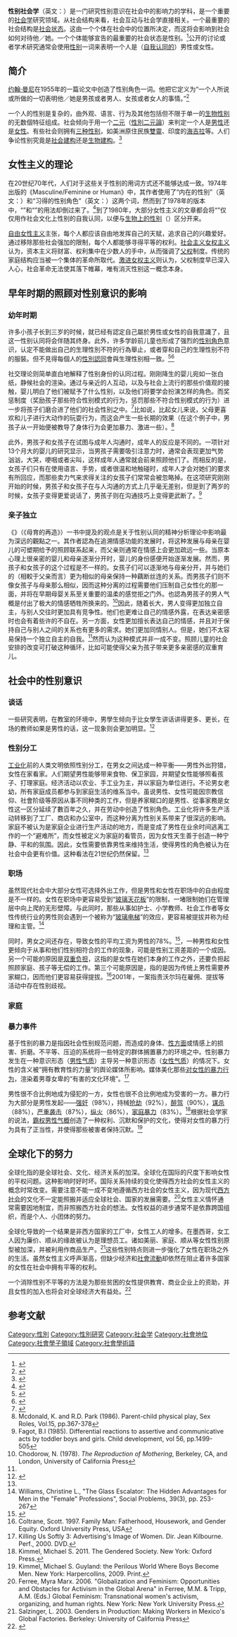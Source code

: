 {{社会学}}
'''性别社会学'''（英文：{{lang|en|Sociology of gender}}）是一门研究性别意识在社会中的影响力的学科，是一个重要的[[社会学|社会学]]研究领域。从社会结构来看，社会互动与社会学直接相关。一个最重要的社会结构是[[社會地位|社会状态]]。这由一个个体在社会中的位置所决定，而这将会影响到社会如何对待他／她。一个个体能够宣告的最重要的社会状态是性别。<ref name=":0">{{Cite book|url=https://books.google.com/books?hl=en&lr=&id=qjjbCgAAQBAJ&oi=fnd&pg=PP1&dq=gender+roles+in+marriage&ots=U3lG57G8Uq&sig=7vx0I_0zIW74l-IGGOw92va5lfI#v=onepage&q=gender%20roles%20in%20marriage&f=false|title=Gender Roles: A Sociological Perspective|last=Lindsey|first=Linda L.|date=2015-10-14|publisher=Routledge|isbn=9781317348085|language=en|accessdate=|archive-date=2019-08-20|archive-url=https://web.archive.org/web/20190820045237/https://books.google.com/books?hl=en&lr=&id=qjjbCgAAQBAJ&oi=fnd&pg=PP1&dq=gender+roles+in+marriage&ots=U3lG57G8Uq&sig=7vx0I_0zIW74l-IGGOw92va5lfI#v=onepage&q=gender%20roles%20in%20marriage&f=false|dead-url=no}}</ref>公开的讨论或者学术研究通常会使用[[性别|性别]]一词来表明一个人是（[[性別認同|自我认同的]]）男性或女性。{{Fact|date=July 2016}}

== 简介 ==
[[约翰·曼尼|约翰·曼尼]]在1955年的一篇论文中创造了性别角色一词。他把它定义为“一个人所说或所做的一切表明他／她是男孩或者男人、女孩或者女人的事情。”<ref name="Basic-Concepts">{{Cite journal|title=An Examination of Some Basic Sexual Concepts: The Evidence of Human Hermaphroditism|last=Money|first=John|last2=Hampson|first2=Joan G|date=October 1955|journal=Bull. Johns Hopkins Hosp.|publisher=Johns Hopkins University|issue=4|volume=97|pages=301–19|quote=By the term, gender role, we mean all those things that a person says or does to disclose himself or herself as having the status of boy or man, girl or woman, respectively. It includes, but is not restricted to sexuality in the sense of eroticism. Gender role is appraised in relation to the following: general mannerisms, deportment and demeanor, play preferences and recreational interests; spontaneous topics of talk in unprompted conversation and casual comment; content of dreams, daydreams, and fantasies; replies to oblique inquiries and projective tests; evidence of erotic practices and, finally, the person's own replies to direct inquiry.|last3=Hampson|first3=John}}</ref>

一个人的性别是复杂的，由外观、语言、行为及其他包括但不限于单一的[[生物性别|生物性别]]的无数個特征组成。社会倾向于用一个[[二元关系|二元]]{{tsl|en|Gender systems|性别系统}}（[[性別二元論|性別二元論]]）来判定一个人是[[男性|男性]]还是[[女性|女性]]。有些社会则拥有[[第三性|三种性别]]，如美洲原住民族[[雙靈|雙靈]]、印度的[[海吉拉|海吉拉]]等。人们争论性别究竟是[[社会建构主义|社会建构]]还是[[人类的性别差异|生物建构]]。<ref>{{Cite book|title=Sexing the Body: Gender Politics and the Construction of Sexuality|last=Fausto-Sterling|first=Anne|publisher=Basic Books|year=2000|isbn=978-0465077144|location=New York}}</ref>

==女性主义的理论==
{{Main article|女性主义理论|女性主义社会学}}

在20世纪70年代，人们对于这些关于性别的用词方式还不能够达成一致。1974年出版的《Masculine/Feminine or Human》中，其作者使用了“内在的性别”（英文：{{lang|en|innate gender}}）和“习得的性别角色”（英文：{{lang|en|learned sex role}}）这两个词，然而到了1978年的版本中，“{{lang|en|sex}}”和“{{lang|en|gender}}”的用法却倒过来了。<ref name="Chafetz">{{cite book|last1=Chafetz|first1=Janet Saltzman|title=Masculine, feminine or human? : an overview of the sociology of the gender roles|url=https://archive.org/details/masculinefeminin00chaf|date=1978|publisher=F.E. Peacock Publishers|location=Itasca, Ill.|isbn=0875812317|edition=2d ed.|accessdate=2017-03-22}}</ref>到了1980年，大部分女性主义的文章都会将“{{lang|en|gender}}”仅仅用作社会文化上性别的自我认同，以便与[[生物性别|生物上的性别]]（{{lang|en|sex}}）区分开来。

[[自由女性主义|自由女性主义]]主张，每个人都应该自由地发挥自己的天赋，追求自己的兴趣爱好。通过移除那些社会强加的限制，每个人都能够寻得平等的权利。[[社会主义女权主义|社会主义女权主义]]认为，资本主义将财富、权利集中在少数人的手中，从而强调了[[父权|父权]]制度。传统的家庭结构应当被一个集体的革命所取代。[[激进女权主义|激进女权主义]]则认为，父权制度早已深入人心，社会革命无法使其落下帷幕，唯有消灭性别这一概念本身。

== 早年时期的照顾对性别意识的影响 ==
=== 幼年时期 ===

许多小孩子长到三岁的时候，就已经有認定自己屬於男性或女性的自我意識了，且这一性别认同将会伴随其终身。此外，许多学龄前儿童也形成了强烈的[[性别定型|性别角色]]意识，认定不能做出自己的生理性別不符的行為舉止，或者穿和自己的生理性别不符的服裝。但不見得每個人的[[性別認同|性別認同]]會與生理性别相一致。<ref name="fausto1">{{cite journal | title=The Five Sexes, Revisited | author=Fausto-Sterling, Anne | journal=The Sciences | year=2000 | volume=40 | issue=4 | pages=18–23}}</ref><ref name="lorber">{{cite book | title=Paradoxes of Gender | url=https://archive.org/details/paradoxesofgende00lorb | publisher=Yale University Press | author=Lorber, Judith | year=1994 | location=New Haven | isbn=978-0-300-06497-1}}</ref>

社交理论则简单直白地解释了性别身份的认同过程。刚刚降生的婴儿宛如一张白纸，静候社会的渲染。通过与亲近的人互动，以及与社会上流行的那些价值观的接触，婴儿明白了他们被赋予了什么性别，以及他们将要学会扮演怎样的角色。而奖惩制度（奖励孩子那些符合性别模式的行为，惩罚那些不符合性别模式的行为）进一步将孩子们磨合进了他们的社会性别之中。<ref name="thorne">{{cite book | title=Gender Play: Girls and Boys in School | url=https://archive.org/details/genderplaygirlsb00thor | publisher=Rutgers University Press | author=Thorne, Barrie | year=2004 | location=New Brunswick, NJ | isbn=0-8135-1923-3}}</ref>比如说，比起女儿来说，父母更喜欢和儿子进行大动作的玩耍行为，而这会产生一些长期的效果（在这个例子中，男孩子从一开始便被教导了身体行为会更加暴力、激进一些）。<ref>Mcdonald, K. and R.D. Park (1986). Parent-child physical play, Sex Roles, Vol.15, pp.367-378</ref>

此外，男孩子和女孩子在试图与成年人沟通时，成年人的反应是不同的。一项针对13个月大的婴儿的研究显示，当男孩子需要吸引注意力时，通常会表现更加气势汹汹，大哭，哽咽或者尖叫，这样成年人通常就会前来照顾他们了。而相反的是，女孩子们只有在使用语言、手势，或者很温和地触碰时，成年人才会对她们的要求有所回应，而那些卖力气来求得关注的女孩子们常常会被忽略掉。在这项研究刚刚开始的时候，男孩子和女孩子在与人沟通的方式上几乎毫无差别，但是到了两岁的时候，女孩子变得更爱说话了，男孩子则在沟通技巧上变得更武断了。<ref>Fagot, B.I (1985). Differential reactions to assertive and communicative acts by toddler boys and girls. Child development, vol 56, pp.1499-505</ref>

=== 亲子独立 ===
《{{lang|en|The Reproduction of Mothering}}》（《母育的再造》）一书中提及的观点是关于性别认同的精神分析理论中影响最为深远的觀點之一。其作者{{link-en|南斯裘德洛|Nancy Chodorow}}認為在追溯情感功能的发展时，将这种发展与母亲在婴儿的可塑期给予的照顾联系起来，而父亲则通常在情感上会更加疏远一些。当原本心理上很亲密的婴儿和母亲逐渐分开时，婴儿的身份感便开始逐渐发展。然而，男孩子和女孩子的这个过程是不一样的。女孩子们可以逐渐地与母亲分开，并与她们的（相較于父亲而言）更为相似的母亲保持一种藕断丝连的关系。而男孩子们则不像女孩子与母亲那么相似，因而这种分离的过程需要他们压制自己女性化的那一面，并将在早期母婴关系至关重要的温柔的感觉拒之门外。{{link-en|南斯裘德洛|Nancy Chodorow}}也認為男孩子的男人气概是付出了极大的情感牺牲所换来的。<ref name="chodorow">Chodorow, N. (1978). ''The Reproduction of Mothering'', Berkeley, CA, and London, University of California Press</ref>因此，随着长大，男人变得更加独立自主，与别人交往时更加具有竞争性。他们也更难让自己的情感外露，在表达亲密感时也会有着些许的不自在。另一方面，女性更加擅长表达自己的情感，并且对于保持自己与别人之间的关系也有更多的需求。她们更加同情别人。但是，她们不太容易保持一个独立自主的自我。<ref name="chodorow" />然而{{link-en|南斯裘德洛|Nancy Chodorow}}认为这种模式并非一成不变。照顾儿童的社会安排的改变可打破这种循环，比如可能使得父亲为孩子带来更多亲密感的双重育儿。

== 社会中的性别意识 ==
===谈话===

一些研究表明，在教室的环境中，男學生倾向于比女學生讲话讲得更多、更长，在场的教师如果是男性的话，这一现象则会更加明显。<ref name=krupnick-1985>{{cite web |last=Krupnick |first=Catherine G. |url=http://isites.harvard.edu/fs/html/icb.topic58474/krupnick.html |title=Women and Men in the Classroom: Inequality and Its Remedies |work=On Teaching and Learning, Volume 1 |year=1985 |accessdate=3013-06-23 |publisher=Derek Bok Center for Teaching and Learning, Harvard University |archive-date=2016-07-15 |archive-url=https://web.archive.org/web/20160715021655/http://isites.harvard.edu/fs/html/icb.topic58474/krupnick.html |dead-url=yes }}</ref>

===性别分工===

[[工业化|工业化]]前的人类文明依照性别分工，在男女之间达成一种平衡——男性外出狩猎，女性在家看家。人们期望男性能够带来食物、保卫家园，并期望女性能够照看孩子、打理家庭。经济活动以农业、手工业为主，并以家庭为单位进行。不论男女老幼，所有家庭成员都参与到家庭生活的维系当中。虽说男性、女性可能因宗教信仰、社會阶级等原因从事不同种类的工作，但是养家糊口的是男性、從事家務是女性这一区分延续了數百年之久，并在劳动中创造了性别角色。工业化将许多生产活动转移到了工厂、商店和办公室中，而这种分离为性别关系带来了很深远的影响。家庭不被认为是家庭企业进行生产活动的地方，而是变成了男性在业余时间逃离工作的一个“避难所”，而女性被定义为家庭的看管员，因为女性天生善于创造一种宁静、平和的氛围。因此，女性需要依靠男性来维持生活，使得男性的角色被认为在社会中会更有价值。这种看法在21世纪仍然保留。<ref name=":0" />

===职场===

虽然现代社会中大部分女性可选择外出工作，但是男性和女性在职场中的自由程度是不一样的。女性在职场中更容易受到“[[玻璃天花板|玻璃天花板]]”的限制，一堵限制她们在管理层中向上爬的无形壁障。与此同时，那些从事如护士、小学教师、社会工作者等女性传统行业的男性则会遇到一个被称为“[[玻璃电梯|玻璃电梯]]”的效应，更容易被提拔并称为经理和主管。<ref>Williams, Christine L., "The Glass Escalator: The Hidden Advantages for Men in the "Female" Professions", Social Problems, 39(3), pp. 253-267</ref>

同时，男女之间还存在{{tsl|en|Gender pay gap|性别工资差距}}，导致女性的平均工资为男性的78%。<ref>{{cite news | url=http://money.cnn.com/2015/04/13/news/economy/equal-pay-day-2015/ | title=78 cents on the dollar: The facts about the gender wage gap | work=CNN Money | date=2015-04-14 | accessdate=2015-05-28 | author=O'Brien, Sara Ashley | location=New York | archive-date=2018-03-16 | archive-url=https://web.archive.org/web/20180316233315/http://money.cnn.com/2015/04/13/news/economy/equal-pay-day-2015/ | dead-url=no }}</ref>{{tsl|en| occupational segregation|职业隔离}}，一种男性和女性更倾向于从事和他们性别相符合的工作的现象，可能是性别工资差距的一个成因。另一个可能的原因是[[双重负担|双重负担]]，这指的是女性在她们本身的工作之外，还要负担起照顾家庭、孩子等无偿的工作。第三个可能原因是{{tsl|en|Occupational sexism|职业性别歧视}}，指的是因为传统上男性需要养家糊口，因而他们更容易获得提拔。<ref>Coltrane, Scott. 1997. Family Man: Fatherhood, Housework, and Gender Equity. Oxford University Press, USA</ref>2001年，{{tsl|en|Wal-Mart Stores, Inc. v. Dukes|杜克诉沃尔玛超市}}一案指责沃尔玛在雇佣、提拔等活动中存在性别歧视。

===家庭===
{{main|{{tsl|en|Sociology of the family|家庭社会学}}}}

===暴力事件===

基于性别的暴力是指因社会性别规范问题，而造成的身体、[[人类的性|性方面]]或情感上的损害、折磨。不平等、压迫的系统将一些特定的群体搁置暴力的环境之中。性别暴力发生在一种意识形态（[[男性气质|男性气质]]）主导另一种意识形态（[[女性气质|女性气质]]）的情况下。女性的含义被“拥有教育性的力量”的舆论媒体所影响。媒体美化那些[[对女性的暴力行为|对女性的暴力行为]]，渲染着男尊女卑的“有害的文化环境”。<ref>Killing Us Softly 3: Advertising's Image of Women. Dir. Jean Kilbourne. Perf., 2000. DVD.</ref>

男性很不合比例地成为侵犯的一方，女性也很不合比例地成为受害的一方。暴力行为大部分是男性发起——[[强奸|强奸]]（98%），持械[[抢劫|抢劫]]（92%），[[醉驾|醉驾]]（90%），[[谋杀|谋杀]]（88%），[[严重袭击|严重袭击]]（87%），[[纵火|纵火]]（86%），[[家庭暴力|家庭暴力]]（83%）。<ref>Kimmel, Michael S. 2011. The Gendered Society. New York: Oxford Press.</ref>根据社会学家{{tsl|en|Michael Kimmel|迈克尔·基梅尔}}的说法，[[霸权男性气概|霸权男性气概]]创造了一种权利、沉默和保护的文化，使得对女性的暴力行为具有了正当性，并使得那些被害者保持沉默。<ref>Kimmel, Michael S. Guyland: the Perilous World Where Boys Become Men. New York: Harpercollins, 2009. Print.</ref>

==全球化下的努力==

全球化指的是全球社会、文化、经济关系的加深。全球化在国际的尺度下影响女性的平权问题。这种影响时好时坏。国际关系持续的变化使得西方社会的女性主义的概念时常改变。需要注意不能一成不变地遵循西方社会的女性主义，因为现代[[西方社会|西方社会]]的文化不一定能照搬并适应全球社会、国家的发展需要。<ref>Ferree, Myra Marx. 2006. "Globalization and Feminism: Opportunities and Obstacles for Activism in the Global Arena" in Ferree, M.M. & Tripp, A.M. (Eds.) Global Feminism: Transnational women's activism, organizing, and human rights. New York: New York University Press.</ref>女性主义情怀通常需要因地制宜，而非照搬西方社会的想法。女性权益的进步通常不是依靠跨国组织，而是个人、小团体的努力。

全球化导致的一个结果是非西方国家的工厂中，女性工人的增多。在墨西哥，女工人因为廉价、顺从的缘故被认为是理想员工。诸如美丽、家庭、顺从等女性性别原型被加深，并被利用作商品生产。<ref>Salzinger, L. 2003. Genders in Production: Making Workers in Mexico's Global Factories. Berkeley: University of California Press</ref>这些性别特点则进一步强化了女性在职场之外的生活。虽然女性主义呼声渐高，但缺少经济和[[社會流動|社會流動]]却依然在阻止着许多国家的女性在社会中拥有平等的权利。

一个消除性别不平等的方法是为那些贫困的女性提供教育、商业企业上的资助，并且女性的加入也将会对全球经济大有益处。<ref>{{Cite web |url=https://www.nytimes.com/2009/08/23/magazine/23Women-t.html?_r=2 |title=''The New York Times'' (2009, August 23) |access-date=2017-03-23 |archive-date=2020-11-09 |archive-url=https://web.archive.org/web/20201109041214/http://www.nytimes.com/2009/08/23/magazine/23Women-t.html?_r=2 |dead-url=no }}</ref>

== 参考文献 ==
{{reflist|30em}}

{{性|state=expanded}}
[[Category:性別|Category:性別]]
[[Category:性別研究|Category:性別研究]]
[[Category:社会学|Category:社会学]]
[[Category:社會地位|Category:社會地位]]
[[Category:社會學子領域|Category:社會學子領域]]
[[Category:社會學術語|Category:社會學術語]]